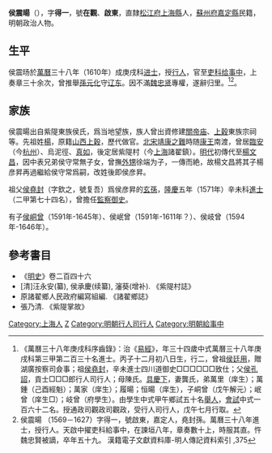{{明清人物信息框
| 姓名 = 侯震暘
| 原名 = 
| 圖片名稱= 
| 圖片大小 = 
| 圖片說明 = 
| 最高職務 = 工科給事中
| 屆數 = 
| 國家 = 大明
| 前任 = 
| 繼任 = 
| 爵位 =
| 籍貫 = [[南直隸|直隸]][[松江府|松江府]][[上海縣|上海縣]]
| 族裔 = 漢族
| 旗籍 = 
| 字號 = 字得一，號啟東
| 諡號 = 
| 出生日期 =  隆慶三年（1569年）
| 出生地點 =  [[南直隸|直隸]][[松江府|松江府]][[上海縣|上海縣]]
| 逝世日期 =  天啟七年（1627年）
| 逝世地點 =  
| 墓葬 =
| 配偶 = 龔氏
| 親屬 = 曾祖[[侯廷用|侯廷用]]，祖[[侯堯封|侯堯封]]<br>父[[侯孔詔|侯孔詔]]，母陳氏<br>（子）[[侯峒曾|侯峒曾]]、侯岷曾、侯岐曾
| 出身 = 
*萬曆三十八年庚戌科進士第三甲二百三十名
}}
'''侯震暘'''（{{bd|1569年||1627年||H}}），字'''得一'''，號'''在觀'''、'''啟東'''，直隸[[松江府|松江府]][[上海縣|上海縣]]人，[[蘇州府|蘇州府]][[嘉定縣|嘉定縣]]民籍，明朝政治人物。

==生平==
侯震旸於[[萬曆|萬曆]]三十八年（1610年）成庚戌科[[进士|进士]]，授[[行人|行人]]，官至[[吏科|吏科]][[给事中|给事中]]，上奏章三十余次，曾推舉[[孫元化|孫元化]]守[[辽东|辽东]]。因不滿[[魏忠贤|魏忠贤]]專權，遂辭归里。<ref>《萬曆三十八年庚戌科序齒錄》：治《[[易經|易經]]》，年三十四歲中式萬曆三十八年庚戌科第三甲第二百三十名進士。丙子十二月初八日生，行二，曾祖[[侯廷用|侯廷用]]，贈湖廣按察司僉事；祖[[侯堯封|侯堯封]]，辛未進士四川道御史□□□□□□致仕；父[[侯孔詔|侯孔詔]]，貢士□□□郎行人司行人；母陳氏。[[具慶下|具慶下]]，妻龔氏，弟萬里（庠生）；萬鍾（己酉經魁）；萬家（庠生）；履暘；恒暘（庠生），子峒曾（戊午解元）；岷曾（庠生□）；岐曾（府學生）。由學生中式甲午鄉試五十名[[舉人|舉人]]，[[會試|會試]]中式一百六十二名。授通政司觀政司觀政，受行人司行人，戊午七月行取。</ref><ref>侯震暘 （1569－1627）字得一，號啟東，嘉定人，堯封孫。萬曆三十八年進士，授行人。天啟中擢吏科給事中，在諫垣八年，章奏數十上，時服其直。忤魏忠賢被謫，卒年五十九。	漢籍電子文獻資料庫-明人傳記資料索引 ,375</ref>。

==家族==
侯震暘出自紫隄東族侯氏，爲当地望族，族人曾出資修建[[關帝庙|關帝庙]]、[[上穀|上穀]]東族宗祠等。先祖姓[[楊|楊]]，原籍[[山西|山西]][[上穀|上穀]]，歷代做官。[[北宋|北宋]][[靖康之難|靖康之難]]時随[[康王|康王]]南渡，曾居[[臨安|臨安]]（今[[杭州|杭州]]）、烏泥徑、[[真如镇街道|真如]]，後定居紫隄村（今[[上海|上海]]諸翟鎮）。[[明代|明代]]初傳代至[[楊文昌|楊文昌]]，因中表兄弟侯守常無子女，曾撫[[外甥|外甥]]徐端为子，一傳而絶，故楊文昌將其子楊彦昇再過繼給侯守常爲嗣，改姓後即侯彦昇。

祖父[[侯堯封|侯堯封]]（字欽之，號复吾）爲侯彦昇的[[玄孫|玄孫]]，[[隆庆_(明朝)|隆慶]]五年（1571年）辛未科[[進士|進士]]（二甲第七十四名），曾擔任[[監察御史|監察御史]]。

有子[[侯峒曾|侯峒曾]]（1591年-1645年）、侯岷曾（1591年-1611年？）、侯岐曾（1594年-1646年）。

==參考書目==
{{reflist}}
*《[[明史|明史]]》卷二百四十六
*[清]汪永安(纂), 侯承慶(续纂), 瀋葵(增补). 《紫隄村誌》  
*原諸翟鄉人民政府編寫組編. 《諸翟鄉誌》
*張乃清. 《紫隄掌故》

{{萬曆三十八年庚戌科殿試金榜}}

{{Authority control}}

{{DEFAULTSORT:Hou侯}}
[[Category:上海人|Category:上海人]]
[[Category:侯姓|Z]]
[[Category:明朝行人司行人|Category:明朝行人司行人]]
[[Category:明朝給事中|Category:明朝給事中]]